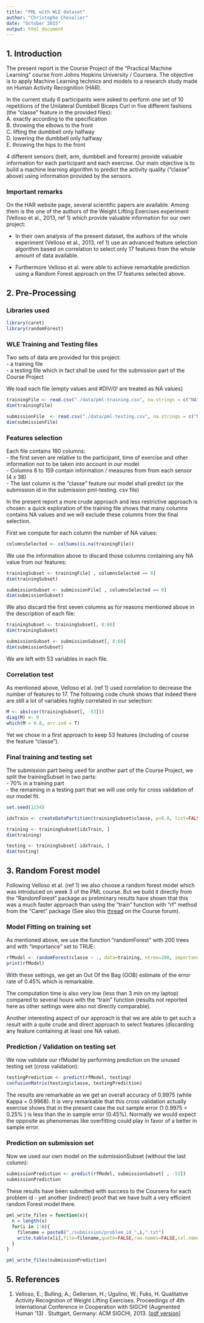 ```yaml
---
title: "PML with WLE dataset"
author: "Christophe Chevalier"
date: "October 2015"
output: html_document
---
```


## 1. Introduction

The present report is the Course Project of the "Practical Machine Learning" course from Johns Hopkins University / Coursera. The objective is to apply Machine Learning technics and models to a research study made on Human Activity Recognition (HAR).  

In the current study 6 participants were asked to perform one set of 10 repetitions of the Unilateral Dumbbell Biceps Curl in five different fashions (the "classe" feature in the provided files):  
A. exactly according to the specification  
B. throwing the elbows to the front  
C. lifting the dumbbell only halfway    
D. lowering the dumbbell only halfway   
E. throwing the hips to the front  

4 different sensors (belt, arm, dumbbell and forearm) provide valuable information for each participant and each exercise. Our main objective is to build a machine learning algorithm to predict the activity quality ("classe" above) using information provided by the sensors.

### Important remarks
On the HAR website page, several scientific papers are available. Among them is the one of the authors of the Weight Lifting Exercises experiment (Velloso et al., 2013, ref 1) which provide valuable information for our own project:  

- In their own analysis of the present dataset, the authors of the whole experiment (Velloso et al., 2013, ref 1) use an advanced feature selection algorithm based on correlation to select only 17 features from the whole amount of data available.
  
- Furthermore Velloso et al. were able to achieve remarkable prediction using a Random Forest approach on the 17 features selected above.  




## 2. Pre-Processing

### Libraries used
```r
library(caret)
library(randomForest)
```

### WLE Training and Testing files
  
Two sets of data are provided for this project:  
- a training file  
- a testing file which in fact shall be used for the submission part of the Course Project  
  
We load each file (empty values and #DIV/0! are treated as NA values)  
```r
trainingFile <- read.csv("./data/pml-training.csv", na.strings = c("NA", "#DIV/0!"))
dim(trainingFile)

submissionFile  <- read.csv("./data/pml-testing.csv", na.strings = c("NA", "#DIV/0!"))
dim(submissionFile)
```

### Features selection

Each file contains 160 columns:  
- the first seven are relative to the participant, time of exercise and other information not to be taken into account in our model   
- Columns 8 to 159 contain information / measures from from each sensor (4 x 38)  
- The last column is the "classe" feature our model shall predict (or the submission id in the submission pml-testing. csv file)  
  

In the present report a more crude approach and less restrictive approach is chosen: a quick exploration of the training file shows that many columns contains NA values and we will exclude these columns from the final selection.     

First we compute for each column the number of NA values:
```r
columnsSelected <- colSums(is.na(trainingFile))
```

We use the information above to discard those columns containing any NA value from our features:  
```r
trainingSubset <- trainingFile[ , columnsSelected == 0]
dim(trainingSubset)

submissionSubset <- submissionFile[ , columnsSelected == 0]
dim(submissionSubset)
```


We also discard the first seven columns as for reasons mentioned above in the description of each file:
```r
trainingSubset <- trainingSubset[, 8:60]
dim(trainingSubset)

submissionSubset <- submissionSubset[, 8:60]
dim(submissionSubset)
```

We are left with 53 variables in each file.

### Correlation test

As mentioned above, Velloso et al. (ref 1) used correlation to decrease the number of features to 17. The following code chunk shows that indeed there are still a lot of variables highly correlated in our selection:   
```r
M <- abs(cor(trainingSubset[, -53]))
diag(M) <- 0
which(M > 0.8, arr.ind = T)
```

Yet we chose in a first approach to keep 53 features (including of course the feature "classe").


### Final training and testing set 
  
The submission part being used for another part of the Course Project, we split the trainingSubset in two parts:  
- 70% in a training part  
- the remaining in a testing part that we will use only for cross validation of our model fit.  

```r
set.seed(1234)

idxTrain <- createDataPartition(trainingSubset$classe, p=0.8, list=FALSE)

training <- trainingSubset[idxTrain, ]
dim(training)

testing <- trainingSubset[-idxTrain, ]
dim(testing)
```


## 3. Random Forest model


Following Velloso et al. (ref 1) we also choose  a random forest model which was introduced on week 3 of the PML course. But we build it directly from the "RandomForest" package as preliminary results have shown that this was a much faster approach than using the "train" function with "rf" method from the "Caret" package (See also this [thread](https://class.coursera.org/predmachlearn-033/forum/thread?thread_id=88) on the Course forum).   

### Model Fitting on training set
As mentioned above, we use the function "randomForest" with 200 trees and with "importance" set to TRUE:

```r
rfModel <- randomForest(classe ~ ., data=training, ntree=200, importance=T)
print(rfModel)
```
  
With these settings, we get an Out Of the Bag (OOB) estimate of the error rate of 0.45% which is remarkable.  

The computation time is also very low (less than 3 min on my laptop) compared to several hours with the "train" function (results not reported here as other settings were also not directly comparable).  

Another interesting aspect of our approach is that we are able to get such a result with a quite crude and direct approach to select features (discarding any feature containing at least one NA value).


### Prediction / Validation on testing set

We now validate our rfModel by performing prediction on the unused testing set (cross validation):  

```r
testingPrediction <- predict(rfModel, testing)
confusionMatrix(testing$classe, testingPrediction)
```
  
The results are remarkable as we get an overall accuracy of 0.9975 (while Kappa = 0.9968). It is very remarkable that this cross validation actually exercise shows that in the present case the out sample error (1 0.9975 = 0.25% ) is less than the in sample error (0.45%). Normally we would expect the opposite as phenomenas like overfitting could play in favor of a better in sample error.  



###  Prediction on submission set

Now we used our own model on the submissionSubset (without the last column):   
```r
submissionPrediction <- predict(rfModel, submissionSubset[ , -53])
submissionPrediction
```

These results have been submitted with success to the Coursera for each problem id - yet another (indirect) proof that we have built a very efficient random Forest model there.  


```r
pml_write_files = function(x){
  n = length(x)
  for(i in 1:n){
    filename = paste0("./submission/problem_id_",i,".txt")
    write.table(x[i],file=filename,quote=FALSE,row.names=FALSE,col.names=FALSE)
  }
}

pml_write_files(submissionPrediction)
```



## 5. References
1. Velloso, E.; Bulling, A.; Gellersen, H.; Ugulino, W.; Fuks, H. Qualitative Activity Recognition of Weight Lifting Exercises. Proceedings of 4th International Conference in Cooperation with SIGCHI (Augmented Human '13) . Stuttgart, Germany: ACM SIGCHI, 2013.  [[pdf version](http://groupware.les.inf.puc-rio.br/public/papers/2013.Velloso.QAR-WLE.pdf)]




